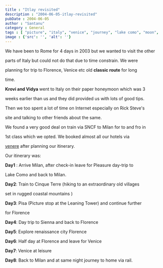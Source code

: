 ```yaml
---
title : "Itlay revisited"
description : "2004-06-05-itlay-revisited"
pubDate : 2004-06-05
author : "Santanu"
category : General
tags : [ "picture", "italy", "venice", "journey", "lake como", "moon", "milan", "rain",]
image : {'src': '', 'alt': ''}
---
```

We have been to Rome for 4 days in 2003 but we wanted to visit the other

parts of Italy but could not do that due to time constrain. We were

planning for trip to Florence, Venice etc old **classic route** for long

time.



**Krovi and Vidya** went to Italy on their paper honeymoon which was 3

weeks earlier than us and they did provided us with lots of good tips.

Then we too spent a lot of time on Internet especially on Rick Steve's

site and talking to other friends about the same.



We found a very good deal on train via SNCF to Milan for to and fro in

1st class which we opted. We booked almost all our hotels via

[venere](http://www.venere.com/) after planning our itinerary.



Our itinerary was:  

**Day1** : Arrive Milan, after check-in leave for Pleasure day-trip to

Lake Como and back to Milan.  

**Day2**: Train to Cinque Terre (hiking to an extraordinary old villages

set in rugged coastal mountains )  

**Day3**: Pisa (Picture stop at the Leaning Tower) and continue further

for Florence  

**Day4**: Day trip to Sienna and back to Florence  

**Day5**: Explore renaissance city Florence  

**Day6**: Half day at Florence and leave for Venice  

**Day7**: Venice at leisure  

**Day8**: Back to Milan and at same night journey to home via rail.
